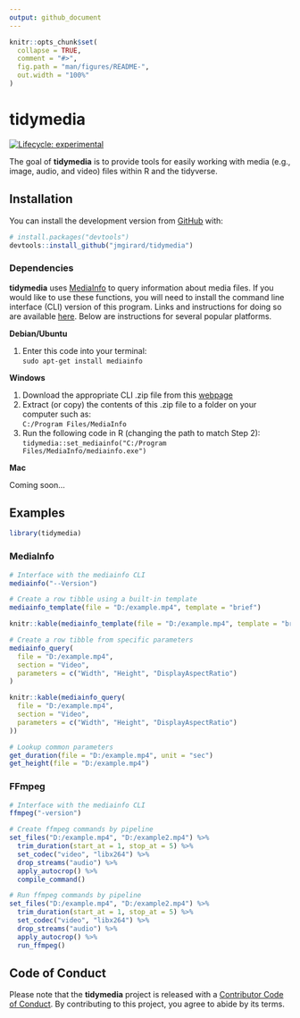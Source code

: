 ```yaml
---
output: github_document
---
```


<!-- README.md is generated from README.Rmd. Please edit that file -->

```r
knitr::opts_chunk$set(
  collapse = TRUE,
  comment = "#>",
  fig.path = "man/figures/README-",
  out.width = "100%"
)
```

# tidymedia

<!-- badges: start -->
[![Lifecycle: experimental](https://img.shields.io/badge/lifecycle-experimental-orange.svg)](https://www.tidyverse.org/lifecycle/#experimental)
<!-- badges: end -->

The goal of **tidymedia** is to provide tools for easily working with media (e.g., image, audio, and video) files within R and the tidyverse.

## Installation

You can install the development version from [GitHub](https://github.com/) with:

``` r
# install.packages("devtools")
devtools::install_github("jmgirard/tidymedia")
```

### Dependencies

**tidymedia** uses [MediaInfo](https://mediaarea.net/en/MediaInfo) to query information about media files. If you would like to use these functions, you will need to install the command line interface (CLI) version of this program. Links and instructions for doing so are available [here](https://mediaarea.net/en/MediaInfo/Download). Below are instructions for several popular platforms.

**Debian/Ubuntu**

1. Enter this code into your terminal:<br />`sudo apt-get install mediainfo`

**Windows**

1. Download the appropriate CLI .zip file from this [webpage](https://mediaarea.net/en/MediaInfo/Download/Windows)
2. Extract (or copy) the contents of this .zip file to a folder on your computer such as:<br /> `C:/Program Files/MediaInfo`
3. Run the following code in R (changing the path to match Step 2):<br />
`tidymedia::set_mediainfo("C:/Program Files/MediaInfo/mediainfo.exe")`

**Mac**

Coming soon...

## Examples

```r
library(tidymedia)
```

### MediaInfo

```r
# Interface with the mediainfo CLI
mediainfo("--Version")
```

```r
# Create a row tibble using a built-in template
mediainfo_template(file = "D:/example.mp4", template = "brief")
```

```r
knitr::kable(mediainfo_template(file = "D:/example.mp4", template = "brief"))
```

```r
# Create a row tibble from specific parameters
mediainfo_query(
  file = "D:/example.mp4", 
  section = "Video", 
  parameters = c("Width", "Height", "DisplayAspectRatio")
)
```
```r
knitr::kable(mediainfo_query(
  file = "D:/example.mp4", 
  section = "Video", 
  parameters = c("Width", "Height", "DisplayAspectRatio")
))
```

```r
# Lookup common parameters
get_duration(file = "D:/example.mp4", unit = "sec")
get_height(file = "D:/example.mp4")
```

### FFmpeg

```r
# Interface with the mediainfo CLI
ffmpeg("-version")
```
```r
# Create ffmpeg commands by pipeline
set_files("D:/example.mp4", "D:/example2.mp4") %>% 
  trim_duration(start_at = 1, stop_at = 5) %>% 
  set_codec("video", "libx264") %>%
  drop_streams("audio") %>% 
  apply_autocrop() %>% 
  compile_command()
```

```r
# Run ffmpeg commands by pipeline
set_files("D:/example.mp4", "D:/example2.mp4") %>% 
  trim_duration(start_at = 1, stop_at = 5) %>% 
  set_codec("video", "libx264") %>%
  drop_streams("audio") %>% 
  apply_autocrop() %>% 
  run_ffmpeg()
```

## Code of Conduct

Please note that the **tidymedia** project is released with a [Contributor Code of Conduct](https://contributor-covenant.org/version/2/0/CODE_OF_CONDUCT.html). By contributing to this project, you agree to abide by its terms.
